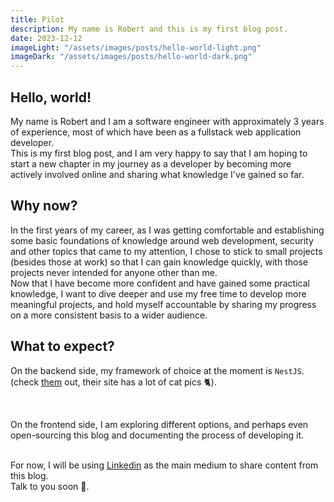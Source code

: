 ```yaml
---
title: Pilot
description: My name is Robert and this is my first blog post.
date: 2023-12-12
imageLight: "/assets/images/posts/hello-world-light.png"
imageDark: "/assets/images/posts/hello-world-dark.png"
---
```


## Hello, world!

My name is Robert and I am a software engineer with approximately 3 years of experience, most of which have been as a fullstack web application developer.
<br/>
This is my first blog post, and I am very happy to say that I am hoping to start a new chapter in my journey as a developer by becoming more actively involved online and sharing what knowledge I've gained so far.

## Why now?

In the first years of my career, as I was getting comfortable and establishing some basic foundations of knowledge around web development, security and other topics that came to my attention, I chose to stick to small projects (besides those at work) so that I can gain knowledge quickly, with those projects never intended for anyone other than me.
<br/>
Now that I have become more confident and have gained some practical knowledge, I want to dive deeper and use my free time to develop more meaningful projects, and hold myself accountable by sharing my progress on a more consistent basis to a wider audience.

## What to expect?

On the backend side, my framework of choice at the moment is `NestJS`. (check <a href="https://nestjs.com/" target="_blank">them</a> out, their site has a lot of cat pics 🐈).

<br />

On the frontend side, I am exploring different options, and perhaps even open-sourcing this blog and documenting the process of developing it.

<br />
For now, I will be using <a href="https://www.linkedin.com/in/rtabacaru/" target="_blank">Linkedin</a> as the main medium to share content from this blog.
<br />
Talk to you soon 👀.

